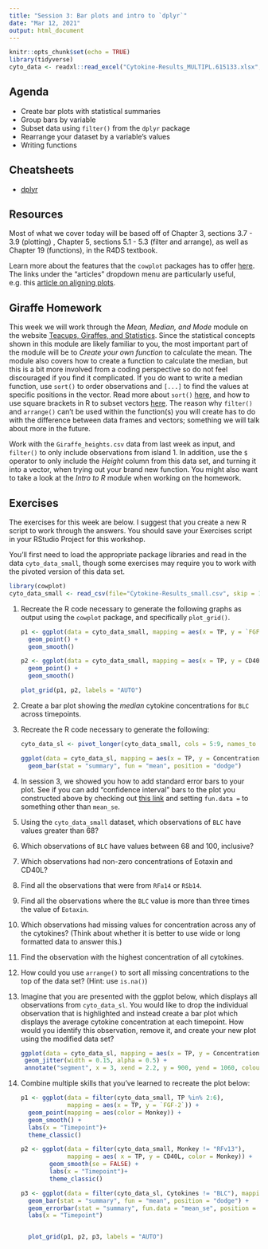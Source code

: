```yaml
---
title: "Session 3: Bar plots and intro to `dplyr`"
date: "Mar 12, 2021"
output: html_document
---
```


```r
knitr::opts_chunk$set(echo = TRUE)
library(tidyverse)
cyto_data <- readxl::read_excel("Cytokine-Results_MULTIPL.615133.xlsx", skip = 1, sheet = 2)

```


## Agenda

* Create bar plots with statistical summaries
* Group bars by variable 
* Subset data using `filter()` from the `dplyr` package
* Rearrange your dataset by a variable's values
* Writing functions


<!-- ## Script -->

<!-- Both scripts from Session 03 are available for download below. -->

<!-- to add scripts -->

<!-- ```{r, include = TRUE, echo = FALSE} -->

<!-- # install and load these packages -->
<!-- # devtools::install_github('yihui/xfun') -->

<!-- # embed_file() requires a few more packages -->
<!-- xfun::pkg_load2(c('base64enc', 'htmltools', 'mime')) -->
<!-- ``` -->

<!-- ```{r include = TRUE, echo = FALSE} -->
<!-- # a embed single file -->
<!-- xfun::embed_files(c("scripts/session_03_desiree.R", "scripts/Session_3_hasse.R"), -->
<!--                   text = paste("Download Session 3 scripts"), -->
<!--                   name = paste0("03_session", ".zip") -->
<!--                   ) -->
<!-- ``` -->



## Cheatsheets

* [dplyr](https://rstudio.com/wp-content/uploads/2015/02/data-wrangling-cheatsheet.pdf)

## Resources

Most of what we cover today will be based off of Chapter 3, sections 3.7 - 3.9 (plotting) , Chapter 5, sections 5.1 - 5.3 (filter and arrange), as well as Chapter 19 (functions), in the R4DS textbook. 

Learn more about the features that the `cowplot` packages has to offer [here](https://wilkelab.org/cowplot/index.html). The links under the "articles" dropdown menu are particularly useful, e.g. this [article on aligning plots](https://wilkelab.org/cowplot/articles/aligning_plots.html).


## Giraffe Homework
This week we will work through the *Mean, Median, and Mode* module on the website [Teacups, Giraffes, and Statistics](https://tinystats.github.io/teacups-giraffes-and-statistics/03_mean.html). Since the statistical concepts shown in this module are likely familiar to you, the most important part of the module will be to *Create your own function* to calculate the mean. The module also covers how to create a function to calculate the median, but this is a bit more involved from a coding perspective so do not feel discouraged if you find it complicated. If you do want to write a median function, use `sort()` to order observations and `[...]` to find the values at specific positions in the vector. Read more about `sort()` [here](https://www.geeksforgeeks.org/sorting-of-a-vector-in-r-programming-sort-function/), and how to use square brackets in R to subset vectors [here](http://www.simonqueenborough.info/R/basic/lessons/Subsetting_Vectors.html). The reason why `filter()` and `arrange()` can't be used within the function(s) you will create has to do with the difference between data frames and vectors; something we will talk about more in the future. 

Work with the `Giraffe_heights.csv` data from last week as input, and `filter()` to only include observations from island 1. In addition,  use the `$` operator to only include the *Height* column from this data set, and turning it into a vector, when trying out your brand new function. You might also want to take a look at the *Intro to R* module when working on the homework. 


## Exercises

The exercises for this week are below. I suggest that you create a new R script to work through the answers. You should save your Exercises script in your RStudio Project for this workshop. 

You'll first need to load the appropriate package libraries and read in the data `cyto_data_small`, though some exercises may require you to work with the pivoted version of this data set. 

```r
library(cowplot)
cyto_data_small <- read_csv(file="Cytokine-Results_small.csv", skip = 1)
```

1. Recreate the R code necessary to generate the following graphs as output using the `cowplot` package, and specifically `plot_grid()`. 

    ```r
    p1 <- ggplot(data = cyto_data_small, mapping = aes(x = TP, y = `FGF-2`)) + 
      geom_point() + 
      geom_smooth()
    
    p2 <- ggplot(data = cyto_data_small, mapping = aes(x = TP, y = CD40L)) + 
      geom_point() + 
      geom_smooth()
    
    plot_grid(p1, p2, labels = "AUTO")
    
    ```

1. Create a bar plot showing the *median* cytokine concentrations for `BLC` across timepoints.

1. Recreate the R code necessary to generate the following: 
 
    ```r
    
    cyto_data_sl <- pivot_longer(cyto_data_small, cols = 5:9, names_to = "Cytokines", values_to = "Concentration")
    
    ggplot(data = cyto_data_sl, mapping = aes(x = TP, y = Concentration, fill = Cytokines)) +
      geom_bar(stat = "summary", fun = "mean", position = "dodge")
    
    ```

1. In session 3, we showed you how to add standard error bars to your plot. See if you can add "confidence interval" bars to the plot you constructed above by checking out [this link](https://stackoverflow.com/questions/19258460/standard-error-bars-using-stat-summary) and setting `fun.data =` to something other than `mean_se`.


1. Using the `cyto_data_small` dataset, which observations of `BLC` have values greater than 68?

1. Which observations of `BLC` have values between 68 and 100, inclusive?

1. Which observations had non-zero concentrations of Eotaxin and CD40L?

1. Find all the observations that were from `RFa14` or `RSb14`.

1. Find all the observations where the `BLC` value is more than three times the value of `Eotaxin`.

1. Which observations had missing values for concentration across any of the cytokines? (Think about whether it is better to use wide or long formatted data to answer this.)

1. Find the observation with the highest concentration of all cytokines. 

1. How could you use `arrange()` to sort all missing concentrations to the top of the data set? (Hint: use `is.na()`)

1. Imagine that you are presented with the ggplot below, which displays all observations from `cyto_data_sl`. You would like to drop the individual observation that is highlighted and instead create a bar plot which displays the average cytokine concentration at each timepoint. How would you identify this observation, remove it, and create your new plot using the modified data set?

    ```r

ggplot(data = cyto_data_sl, mapping = aes(x = TP, y = Concentration, color = Monkey)) +
  geom_jitter(width = 0.15, alpha = 0.5) +
  annotate("segment", x = 3, xend = 2.2, y = 900, yend = 1060, colour = "orchid", size=2, alpha=0.8, arrow=arrow())
    
    ```

1. Combine multiple skills that you've learned to recreate the plot below:

    ```r
    
    p1 <- ggplot(data = filter(cyto_data_small, TP %in% 2:6), 
                 mapping = aes(x = TP, y = `FGF-2`)) +
      geom_point(mapping = aes(color = Monkey)) +
      geom_smooth() +
      labs(x = "Timepoint")+
      theme_classic() 
    
    p2 <- ggplot(data = filter(cyto_data_small, Monkey != "RFv13"), 
                 mapping = aes( x = TP, y = CD40L, color = Monkey)) +
            geom_smooth(se = FALSE) +
            labs(x = "Timepoint")+
            theme_classic()
    
    p3 <- ggplot(data = filter(cyto_data_sl, Cytokines != "BLC"), mapping = aes(x = TP, y = Concentration, fill = Cytokines)) +
      geom_bar(stat = "summary", fun = "mean", position = "dodge") +
      geom_errorbar(stat = "summary", fun.data = "mean_se", position = "dodge") +
      labs(x = "Timepoint")

    
      plot_grid(p1, p2, p3, labels = "AUTO")
  
    ```
    
    




